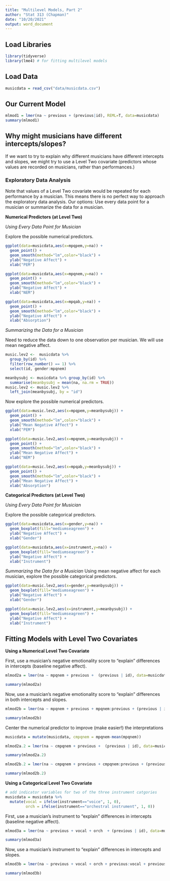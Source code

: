 ```yaml
---
title: "Multilevel Models, Part 2"
author: "Stat 313 (Chapman)"
date: "10/20/2021"
output: word_document
---
```


## Load Libraries
```r
library(tidyverse)
library(lme4) # for fitting multilevel models
```


## Load Data
```r
musicdata = read_csv("data/musicdata.csv")
```

## Our Current Model
```r
mlmod1 = lmer(na ~ previous + (previous|id), REML=T, data=musicdata)
summary(mlmod1)
```

## Why might musicians have different intercepts/slopes? 

If we want to try to explain why different musicians have different intercepts and slopes, we might try to use a Level Two covariate (predictors whose values are recorded on musicians, rather than performances.) 

### Exploratory Data Analysis
Note that values of a Level Two covariate would be repeated for each performance by a musician. This means there is no perfect way to approach the exploratory data analysis. Our options: Use every data point for a musician or summarize the data for a musician.

__Numerical Predictors (at Level Two)__

_Using Every Data Point for  Musician_

Explore the possible numerical predictors.
```r
ggplot(data=musicdata,aes(x=mpqpem,y=na)) + 
  geom_point() + 
  geom_smooth(method="lm",color="black") + 
  ylab("Negative Affect") + 
  xlab("PEM") 

ggplot(data=musicdata,aes(x=mpqnem,y=na)) + 
  geom_point() + 
  geom_smooth(method="lm",color="black") + 
  ylab("Negative Affect") + 
  xlab("NEM") 

ggplot(data=musicdata,aes(x=mpqab,y=na)) + 
  geom_point() + 
  geom_smooth(method="lm",color="black") + 
  ylab("Negative Affect") + 
  xlab("Absorption") 
```


_Summarizing the Data for a Musician_

Need to reduce the data down to one observation per musician. We will use mean negative affect.
```r
music.lev2 <-  musicdata %>%
  group_by(id) %>%
  filter(row_number() == 1) %>%
  select(id, gender:mpqnem)

meanbysubj <- musicdata %>% group_by(id) %>%
  summarise(meanbysubj = mean(na, na.rm = TRUE))
music.lev2 <- music.lev2 %>%
  left_join(meanbysubj, by = "id")

```

Now explore the possible numerical predictors.
```r
ggplot(data=music.lev2,aes(x=mpqpem,y=meanbysubj)) + 
  geom_point() + 
  geom_smooth(method="lm",color="black") + 
  ylab("Mean Negative Affect") + 
  xlab("PEM") 

ggplot(data=music.lev2,aes(x=mpqnem,y=meanbysubj)) + 
  geom_point() + 
  geom_smooth(method="lm",color="black") + 
  ylab("Mean Negative Affect") + 
  xlab("NEM") 

ggplot(data=music.lev2,aes(x=mpqab,y=meanbysubj)) + 
  geom_point() + 
  geom_smooth(method="lm",color="black") +
  ylab("Mean Negative Affect") + 
  xlab("Absorption") 
```


__Categorical Predictors (at Level Two)__

_Using Every Data Point for  Musician_

Explore the possible categorical predictors.

```r
ggplot(data=musicdata,aes(x=gender,y=na)) + 
  geom_boxplot(fill="mediumseagreen") + 
  ylab("Negative Affect") + 
  xlab("Gender") 

ggplot(data=musicdata,aes(x=instrument,y=na)) + 
  geom_boxplot(fill="mediumseagreen") + 
  ylab("Negative Affect") + 
  xlab("Instrument") 

```


_Summarizing the Data for a Musician_
Using mean negative affect for each musician, explore the possible categorical predictors.
```r
ggplot(data=music.lev2,aes(x=gender,y=meanbysubj)) + 
  geom_boxplot(fill="mediumseagreen") + 
  ylab("Negative Affect") + 
  xlab("Gender") 

ggplot(data=music.lev2,aes(x=instrument,y=meanbysubj)) + 
  geom_boxplot(fill="mediumseagreen") + 
  ylab("Negative Affect") + 
  xlab("Instrument") 
```

## Fitting Models with Level Two Covariates

__Using a Numerical Level Two Covariate__

First, use a musician's negative emotionality score to "explain" differences in intercepts (baseline negative affect).
```r
mlmod2a = lmer(na ~ mpqnem + previous +  (previous | id), data=musicdata, REML=T)

summary(mlmod2a)
```

Now, use a musician's negative emotionality score to "explain" differences in both intercepts and slopes.
```r
mlmod2b = lmer(na ~ mpqnem + previous + mpqnem:previous + (previous | id), data=musicdata, REML=T)

summary(mlmod2b)
```


Center the numerical predictor to improve (make easier!) the interpretations
```r
musicdata = mutate(musicdata, cmpqnem = mpqnem-mean(mpqnem))
```

```r
mlmod2a.2 = lmer(na ~ cmpqnem + previous +  (previous | id), data=musicdata, REML=T)

summary(mlmod2a.2)

mlmod2b.2 = lmer(na ~ cmpqnem + previous + cmpqnem:previous + (previous | id), data=musicdata, REML=T)

summary(mlmod2b.2)
```


__Using a Categorical Level Two Covariate__
```r
# add indicator variables for two of the three instrument catgories
musicdata = musicdata %>% 
  mutate(vocal = ifelse(instrument=="voice", 1, 0),
         orch = ifelse(instrument=="orchestral instrument", 1, 0))
```

First, use a musician's instrument to "explain" differences in intercepts (baseline negative affect).
```r
mlmod3a = lmer(na ~ previous + vocal + orch  + (previous | id), data=musicdata, REML=T)

summary(mlmod3a)
```


Now, use a musician's instrument to "explain" differences in intercepts and slopes.
```r
mlmod3b = lmer(na ~ previous + vocal + orch + previous:vocal + previous:orch + (previous | id), data=musicdata, REML=T)

summary(mlmod3b)
```
